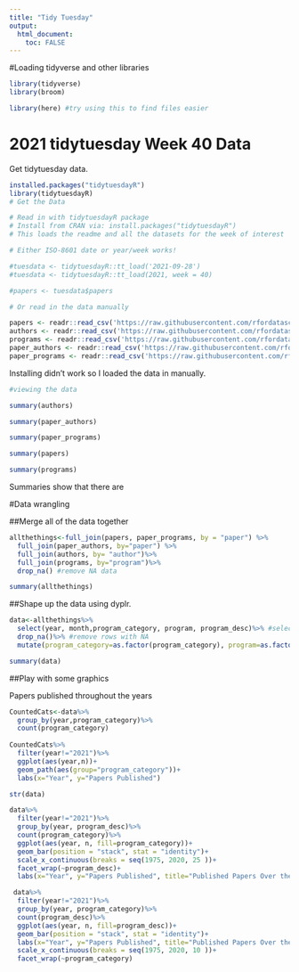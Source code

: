 ---
title: "Tidy Tuesday"
output: 
  html_document:
    toc: FALSE
---


#Loading tidyverse and other libraries 
```{r echo=FALSE}
library(tidyverse)
library(broom)

library(here) #try using this to find files easier
```


# 2021 tidytuesday Week 40 Data

Get tidytuesday data. 
```{r}
installed.packages("tidytuesdayR")
library(tidytuesdayR)
# Get the Data

# Read in with tidytuesdayR package 
# Install from CRAN via: install.packages("tidytuesdayR")
# This loads the readme and all the datasets for the week of interest

# Either ISO-8601 date or year/week works!

#tuesdata <- tidytuesdayR::tt_load('2021-09-28')
#tuesdata <- tidytuesdayR::tt_load(2021, week = 40)

#papers <- tuesdata$papers

# Or read in the data manually

papers <- readr::read_csv('https://raw.githubusercontent.com/rfordatascience/tidytuesday/master/data/2021/2021-09-28/papers.csv')
authors <- readr::read_csv('https://raw.githubusercontent.com/rfordatascience/tidytuesday/master/data/2021/2021-09-28/authors.csv')
programs <- readr::read_csv('https://raw.githubusercontent.com/rfordatascience/tidytuesday/master/data/2021/2021-09-28/programs.csv')
paper_authors <- readr::read_csv('https://raw.githubusercontent.com/rfordatascience/tidytuesday/master/data/2021/2021-09-28/paper_authors.csv')
paper_programs <- readr::read_csv('https://raw.githubusercontent.com/rfordatascience/tidytuesday/master/data/2021/2021-09-28/paper_programs.csv')
```
Installing didn't work so I loaded the data in manually.


```{r summaries}
#viewing the data

summary(authors)

summary(paper_authors)

summary(paper_programs)

summary(papers)

summary(programs)

```
Summaries show that there are 

#Data wrangling

##Merge all of the data together
```{r}

allthethings<-full_join(papers, paper_programs, by = "paper") %>%
  full_join(paper_authors, by="paper") %>%
  full_join(authors, by= "author")%>%
  full_join(programs, by="program")%>%
  drop_na() #remove NA data

summary(allthethings)

```

##Shape up the data using dyplr.

```{r}
data<-allthethings%>%
  select(year, month,program_category, program, program_desc)%>% #select for points of interests
  drop_na()%>% #remove rows with NA
  mutate(program_category=as.factor(program_category), program=as.factor(program), program_desc=as.factor(program_desc)) #turn characters into factors

summary(data)
```
##Play with some graphics

Papers published throughout the years
```{r}
CountedCats<-data%>%
  group_by(year,program_category)%>%
  count(program_category)
  
CountedCats%>%
  filter(year!="2021")%>%
  ggplot(aes(year,n))+
  geom_path(aes(group="program_category"))+
  labs(x="Year", y="Papers Published")


```

```{r}

str(data)

data%>%
  filter(year!="2021")%>%
  group_by(year, program_desc)%>%
  count(program_category)%>%
  ggplot(aes(year, n, fill=program_category))+
  geom_bar(position = "stack", stat = "identity")+
  scale_x_continuous(breaks = seq(1975, 2020, 25 ))+
  facet_wrap(~program_desc)+
  labs(x="Year", y="Papers Published", title="Published Papers Over the Years")

 data%>%
  filter(year!="2021")%>%
  group_by(year, program_category)%>%
  count(program_desc)%>%
  ggplot(aes(year, n, fill=program_desc))+
  geom_bar(position = "stack", stat = "identity")+
  labs(x="Year", y="Papers Published", title="Published Papers Over the Years")+
  scale_x_continuous(breaks = seq(1975, 2020, 10 ))+
  facet_wrap(~program_category)
  
```

